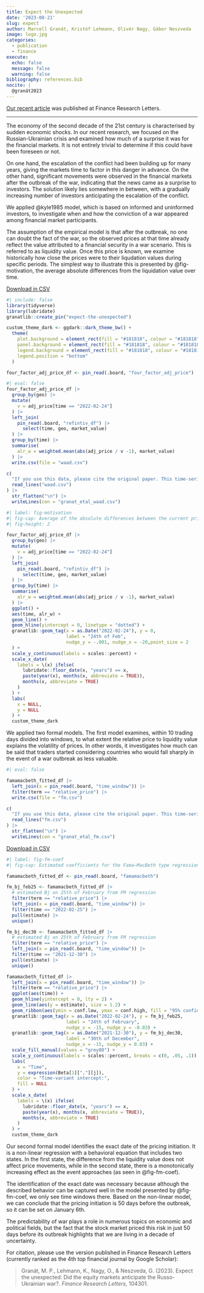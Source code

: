 ```yaml
---
title: Expect the Unexpected
date: '2023-08-21'
slug: expect
author: Marcell Granát, Kristóf Lehmann, Olivér Nagy, Gábor Neszveda
image: logo.jpg
categories: 
  - publication
  - finance
execute: 
  echo: false
  message: false
  warning: false
bibliography: references.bib
nocite: |
  @granát2023
---
```


[Our recent article](https://www.sciencedirect.com/science/article/pii/S1544612323006736) was published at Finance Research Letters.

------------------------------------------------------------------------

The economy of the second decade of the 21st century is characterised by sudden economic shocks. In our recent research, we focused on the Russian-Ukrainian crisis and examined how much of a surprise it was for the financial markets. It is not entirely trivial to determine if this could have been foreseen or not.

On one hand, the escalation of the conflict had been building up for many years, giving the markets time to factor in this danger in advance. On the other hand, significant movements were observed in the financial markets after the outbreak of the war, indicating that the news came as a surprise to investors. The solution likely lies somewhere in between, with a gradually increasing number of investors anticipating the escalation of the conflict.

We applied @kyle1985 model, which is based on informed and uninformed investors, to investigate when and how the conviction of a war appeared among financial market participants.

The assumption of the empirical model is that after the outbreak, no one can doubt the fact of the war, so the observed prices at that time already reflect the value attributed to a financial security in a war scenario. This is referred to as liquidity value. Once this price is known, we examine historically how close the prices were to their liqudation values during specific periods. The simplest way to illustrate this is presented by @fig-motivation, the average absolute differences from the liquidation value over time.

<a href="https://raw.githubusercontent.com/MarcellGranat/website/main/posts/expect-the-unexpected/granat_etal_waad.csv" download class="btn btn-primary">Download in CSV</a>


```r
#| include: false
library(tidyverse)
library(lubridate)
granatlib::create_pin("expect-the-unexpected")

custom_theme_dark <- ggdark::dark_theme_bw() + 
  theme(
    plot.background = element_rect(fill = "#181818", colour = "#181818"),
    panel.background = element_rect(fill = "#181818", colour = "#181818"),
    legend.background = element_rect(fill = "#181818", colour = "#181818"),
    legend.position = "bottom"
  )
```

```r
four_factor_adj_price_df <- pin_read(.board, "four_factor_adj_price")
```

```r
#| eval: false
four_factor_adj_price_df |> 
  group_by(geo) |> 
  mutate(
    v = adj_price[time == "2022-02-24"]
  ) |> 
  left_join(
    pin_read(.board, "refintiv_df") |> 
      select(time, geo, market_value)
  ) |> 
  group_by(time) |> 
  summarise(
    alr_w = weighted.mean(abs(adj_price / v -1), market_value)
  ) |> 
  write.csv(file = "waad.csv")

c(
  "If you use this data, please cite the original paper. This time-series is the datapoints from Figure 3 in Granát, M. P., Lehmann, K., Nagy, O., & Neszveda, G. (2023). Expect the unexpected: Did the equity markets anticipate the Russo-Ukrainian war?. Finance Research Letters, 104301.", 
  read_lines("waad.csv")
) |> 
  str_flatten("\n") |> 
  writeLines(con = "granat_etal_waad.csv")
```


```r
#| label: fig-motivation
#| fig-cap: Average of the absolute differences between the current price indeces and their value at the outbreak of the war.
#| fig-height: 2

four_factor_adj_price_df |> 
  group_by(geo) |> 
  mutate(
    v = adj_price[time == "2022-02-24"]
  ) |> 
  left_join(
    pin_read(.board, "refintiv_df") |> 
      select(time, geo, market_value)
  ) |> 
  group_by(time) |> 
  summarise(
    alr_w = weighted.mean(abs(adj_price / v -1), market_value)
  ) |> 
  ggplot() +
  aes(time, alr_w) +
  geom_line() + 
  geom_hline(yintercept = 0, linetype = "dotted") + 
  granatlib::geom_tag(x = as.Date("2022-02-24"), y = 0, 
                      label = "24th of Feb",
                      nudge_y = -.001, nudge_x = -20,point_size = 2
  ) +
  scale_y_continuous(labels = scales::percent) + 
  scale_x_date(
    labels = \(x) ifelse(
      lubridate::floor_date(x, "years") == x, 
      paste(year(x), months(x, abbreviate = TRUE)),
      months(x, abbreviate = TRUE)
    )
  ) +
  labs(
    x = NULL,
    y = NULL
  ) + 
  custom_theme_dark
```

We applied two formal models. The first model examines, within 10 trading days divided into windows, to what extent the relative price to liquidity value explains the volatility of prices. In other words, it investigates how much can be said that traders started considering countries who would fall sharply in the event of a war outbreak as less valuable.

```r
#| eval: false

famamacbeth_fitted_df |> 
  left_join(x = pin_read(.board, "time_window")) |> 
  filter(term == "relative_price") |> 
  write.csv(file = "fm.csv")

c(
  "If you use this data, please cite the original paper. This time-series is the datapoints from Table 3 in Granát, M. P., Lehmann, K., Nagy, O., & Neszveda, G. (2023). Expect the unexpected: Did the equity markets anticipate the Russo-Ukrainian war?. Finance Research Letters, 104301.", 
  read_lines("fm.csv")
) |> 
  str_flatten("\n") |> 
  writeLines(con = "granat_etal_fm.csv")  
```

<a href="https://raw.githubusercontent.com/MarcellGranat/website/main/posts/expect-the-unexpected/granat_etal_fm.csv" download class="btn btn-primary">Download in CSV</a>


```r
#| label: fig-fm-coef
#| fig-cap: Estimated coefficients for the Fama–MacBeth type regression models. The time-series shows the effect of the difference from the liquadation value on the price change (higher value mean faster convergence).

famamacbeth_fitted_df <- pin_read(.board, "famamacbeth")

fm_bj_feb25 <- famamacbeth_fitted_df |> 
  # estimated Bj on 25th of February from FM regression 
  filter(term == "relative_price") |> 
  left_join(x = pin_read(.board, "time_window")) |> 
  filter(time == "2022-02-25") |> 
  pull(estimate) |> 
  unique()

fm_bj_dec30 <- famamacbeth_fitted_df |> 
  # estimated Bj on 25th of February from FM regression 
  filter(term == "relative_price") |> 
  left_join(x = pin_read(.board, "time_window")) |> 
  filter(time == "2021-12-30") |> 
  pull(estimate) |> 
  unique()

famamacbeth_fitted_df |> 
  left_join(x = pin_read(.board, "time_window")) |> 
  filter(term == "relative_price") |> 
  ggplot(aes(time)) + 
  geom_hline(yintercept = 0, lty = 2) +
  geom_line(aes(y = estimate), size = 1.2) + 
  geom_ribbon(aes(ymin = conf.low, ymax = conf.high, fill = "95% confidence intervals"), alpha = .2, size = .2, color = "grey70") + 
  granatlib::geom_tag(x = as.Date("2022-02-24"), y = fm_bj_feb25, 
                      label = "24th of February",
                      nudge_x = -15, nudge_y = -0.03) +
  granatlib::geom_tag(x = as.Date("2021-12-30"), y = fm_bj_dec30,
                      label = "30th of December",
                      nudge_x = -15, nudge_y = 0.03) +
  scale_fill_manual(values = "grey80") +
  scale_y_continuous(labels = scales::percent, breaks = c(0, .05, .1)) +
  labs(
    x = "Time", 
    y = expression(Beta[1][","][j]),
    color = "Time-variant intercept:",
    fill = NULL
  ) + 
  scale_x_date(
    labels = \(x) ifelse(
      lubridate::floor_date(x, "years") == x, 
      paste(year(x), months(x, abbreviate = TRUE)),
      months(x, abbreviate = TRUE)
    )
  ) +
  custom_theme_dark
```

Our second formal model identifies the exact date of the pricing initiation. It is a non-linear regression with a behavioral equation that includes two states. In the first state, the difference from the liquidity value does not affect price movements, while in the second state, there is a monotonically increasing effect as the event approaches (as seen in @fig-fm-coef).

The identification of the exact date was necessary because although the described behavior can be captured well in the model presented by @fig-fm-coef, we only see time windows there. Based on the non-linear model, we can conclude that the pricing initiation is 50 days before the outbreak, so it can be set on January 6th.

The predictability of war plays a role in numerous topics on economic and political fields, but the fact that the stock market priced this risk in just 50 days before its outbreak highlights that we are living in a decade of uncertainty.

For citation, please use the version published in Finance Research Letters (currently ranked as the 4th top financial journal by Google Scholar):

> Granát, M. P., Lehmann, K., Nagy, O., & Neszveda, G. (2023). Expect the unexpected: Did the equity markets anticipate the Russo-Ukrainian war?. *Finance Research Letters*, 104301.
